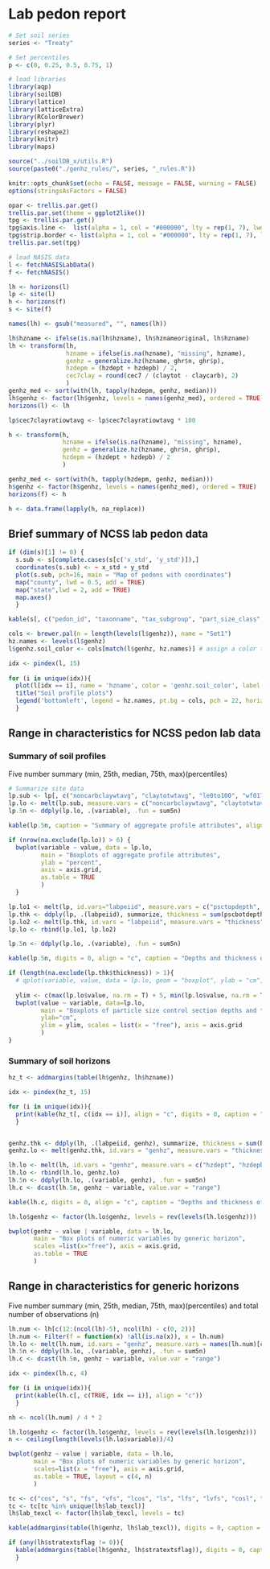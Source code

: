# Lab pedon report

```{r enter soil series name}
# Set soil series
series <- "Treaty"

# Set percentiles
p <- c(0, 0.25, 0.5, 0.75, 1)
```

```{r load packages, include=FALSE}
# load libraries
library(aqp)
library(soilDB)
library(lattice)
library(latticeExtra)
library(RColorBrewer)
library(plyr)
library(reshape2)
library(knitr)
library(maps)

source("../soilDB_x/utils.R")
source(paste0("./genhz_rules/", series, "_rules.R"))

knitr::opts_chunk$set(echo = FALSE, message = FALSE, warning = FALSE)
options(stringsAsFactors = FALSE)

opar <- trellis.par.get()
trellis.par.set(theme = ggplot2like())
tpg <- trellis.par.get()
tpg$axis.line <-  list(alpha = 1, col = "#000000", lty = rep(1, 7), lwd = rep(0.2, 7))
tpg$strip.border <- list(alpha = 1, col = "#000000", lty = rep(1, 7), lwd = rep(0.2, 7))
trellis.par.set(tpg)
```

```{r fetch and format}
# load NASIS data
l <- fetchNASISLabData()
f <- fetchNASIS()

lh <- horizons(l)
lp <- site(l)
h <- horizons(f)
s <- site(f)

names(lh) <- gsub("measured", "", names(lh))

lh$hzname <- ifelse(is.na(lh$hzname), lh$hznameoriginal, lh$hzname)
lh <- transform(lh,
                hzname = ifelse(is.na(hzname), "missing", hzname),
                genhz = generalize.hz(hzname, ghr$n, ghr$p),
                hzdepm = (hzdept + hzdepb) / 2,
                cec7clay = round(cec7 / (claytot - claycarb), 2)
                )
genhz_med <- sort(with(lh, tapply(hzdepm, genhz, median)))
lh$genhz <- factor(lh$genhz, levels = names(genhz_med), ordered = TRUE)
horizons(l) <- lh

lp$cec7clayratiowtavg <- lp$cec7clayratiowtavg * 100

h <- transform(h,
               hzname = ifelse(is.na(hzname), "missing", hzname),
               genhz = generalize.hz(hzname, ghr$n, ghr$p),
               hzdepm = (hzdept + hzdepb) / 2
               )

genhz_med <- sort(with(h, tapply(hzdepm, genhz, median)))
h$genhz <- factor(h$genhz, levels = names(genhz_med), ordered = TRUE)
horizons(f) <- h

h <- data.frame(lapply(h, na_replace))
```


## Brief summary of NCSS lab pedon data
```{r plot of pedons and locations}
if (dim(s)[1] != 0) {
  s.sub <- s[complete.cases(s[c('x_std', 'y_std')]),]
  coordinates(s.sub) <- ~ x_std + y_std
  plot(s.sub, pch=16, main = "Map of pedons with coordinates")
  map("county", lwd = 0.5, add = TRUE)
  map("state",lwd = 2, add = TRUE)
  map.axes()
  }
```

```{r format site data, results='asis'}
kable(s[, c("pedon_id", "taxonname", "tax_subgroup", "part_size_class", "pedon_type", "describer")])

cols <- brewer.pal(n = length(levels(l$genhz)), name = "Set1") 
hz.names <- levels(l$genhz)
l$genhz.soil_color <- cols[match(l$genhz, hz.names)] # assign a color to each generalized horizon label

idx <- pindex(l, 15)
  
for (i in unique(idx)){
  plot(l[idx == i], name = 'hzname', color = 'genhz.soil_color', label = 'upedonid')
  title("Soil profile plots")
  legend('bottomleft', legend = hz.names, pt.bg = cols, pch = 22, horiz = TRUE, pt.cex = 2, text.width = 1)
  }
```


## Range in characteristics for NCSS pedon lab data
### Summary of soil profiles
Five number summary (min, 25th, median, 75th, max)(percentiles)
```{r, results='asis', fig.width=8}
# Summarize site data
lp.sub <- lp[, c("noncarbclaywtavg", "claytotwtavg", "le0to100", "wf0175wtavgpsc", "volfractgt2wtavg", "cec7clayratiowtavg")]
lp.lo <- melt(lp.sub, measure.vars = c("noncarbclaywtavg", "claytotwtavg", "le0to100", "wf0175wtavgpsc", "volfractgt2wtavg", "cec7clayratiowtavg"))
lp.5n <- ddply(lp.lo, .(variable), .fun = sum5n)

kable(lp.5n, caption = "Summary of aggregate profile attributes", align = "c")

if (nrow(na.exclude(lp.lo)) > 6) {
  bwplot(variable ~ value, data = lp.lo, 
         main = "Boxplots of aggregate profile attributes", 
         ylab = "percent",
         axis = axis.grid,
         as.table = TRUE
         )
  }         

lp.lo1 <- melt(lp, id.vars="labpeiid", measure.vars = c("psctopdepth", "pscbotdepth"))
lp.thk <- ddply(lp, .(labpeiid), summarize, thickness = sum(pscbotdepth - psctopdepth))
lp.lo2 <- melt(lp.thk, id.vars = "labpeiid", measure.vars = "thickness")
lp.lo <- rbind(lp.lo1, lp.lo2)

lp.5n <- ddply(lp.lo, .(variable), .fun = sum5n)

kable(lp.5n, digits = 0, align = "c", caption = "Depths and thickness of particle size control section (min, 25th, median, 75th, max)(n)")

if (length(na.exclude(lp.thk$thickness)) > 1){
  # qplot(variable, value, data = lp.lo, geom = "boxplot", ylab = "cm", main = "Boxplots of particle size control section depths and thickness") + facet_wrap(~variable, scales = "free", ncol = 4)
  
  ylim <- c(max(lp.lo$value, na.rm = T) + 5, min(lp.lo$value, na.rm = T) - 5)
  bwplot(value ~ variable, data=lp.lo, 
         main = "Boxplots of particle size control section depths and thickness",
         ylab="cm",
         ylim = ylim, scales = list(x = "free"), axis = axis.grid
         )
}
```


### Summary of soil horizons

```{r, results='asis', fig.width=8}
hz_t <- addmargins(table(lh$genhz, lh$hzname))

idx <- pindex(hz_t, 15)

for (i in unique(idx)){
  print(kable(hz_t[, c(idx == i)], align = "c", digits = 0, caption = "Horizon designations vs generic horizon designations (counts)"))
  }


genhz.thk <- ddply(lh, .(labpeiid, genhz), summarize, thickness = sum(hzdepb - hzdept))
genhz.lo <- melt(genhz.thk, id.vars = "genhz", measure.vars = "thickness")

lh.lo <- melt(lh, id.vars = "genhz", measure.vars = c("hzdept", "hzdepb"))
lh.lo <- rbind(lh.lo, genhz.lo)
lh.5n <- ddply(lh.lo, .(variable, genhz), .fun = sum5n)
lh.c <- dcast(lh.5n, genhz ~ variable, value.var = "range")

kable(lh.c, digits = 0, align = "c", caption = "Depths and thickness of generic horizons (min, 25th, median, 75th, max)(n)")

lh.lo$genhz <- factor(lh.lo$genhz, levels = rev(levels(lh.lo$genhz)))

bwplot(genhz ~ value | variable, data = lh.lo, 
       main = "Box plots of numeric variables by generic horizon", 
       scales =list(x="free"), axis = axis.grid,
       as.table = TRUE
       )
```        


## Range in characteristics for generic horizons 
Five number summary (min, 25th, median, 75th, max)(percentiles) and total number of observations (n)

```{r, results='asis'}
lh.num <- lh[c(12:(ncol(lh)-5), ncol(lh) - c(0, 2))]
lh.num <- Filter(f = function(x) !all(is.na(x)), x = lh.num)
lh.lo <- melt(lh.num, id.vars = "genhz", measure.vars = names(lh.num)[c(1:(ncol(lh.num)-1))])
lh.5n <- ddply(lh.lo, .(variable, genhz), .fun = sum5n)
lh.c <- dcast(lh.5n, genhz ~ variable, value.var = "range")

idx <- pindex(lh.c, 4)

for (i in unique(idx)){
  print(kable(lh.c[, c(TRUE, idx == i)], align = "c"))
  }

nh <- ncol(lh.num) / 4 * 2
```

```{r, fig.height=nh, fig.width=8}
lh.lo$genhz <- factor(lh.lo$genhz, levels = rev(levels(lh.lo$genhz)))
n <- ceiling(length(levels(lh.lo$variable))/4)

bwplot(genhz ~ value | variable, data = lh.lo,
       main = "Box plots of numeric variables by generic horizon", 
       scales=list(x = "free"), axis = axis.grid, 
       as.table = TRUE, layout = c(4, n)
       )
```

```{r, results='asis'}
tc <- c("cos", "s", "fs", "vfs", "lcos", "ls", "lfs", "lvfs", "cosl", "sl", "fsl", "vfsl", "l", "sil", "si", "scl", "cl", "sicl", "sc", "sic", "c", "NA")
tc <- tc[tc %in% unique(lh$lab_texcl)]
lh$lab_texcl <- factor(lh$lab_texcl, levels = tc)

kable(addmargins(table(lh$genhz, lh$lab_texcl)), digits = 0, caption = "Texture by generic horizon")

if (any(lh$stratextsflag != 0)){
  kable(addmargins(table(lh$genhz, lh$stratextsflag)), digits = 0, caption = "Stratified flag by generic horizon")
  }
```
